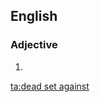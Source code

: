 ==English==

===Adjective===
{{en-adj|-|head=[[dead]] [[set]] [[against]]}}

# {{alternative form of|dead against|lang=en}}

[[ta:dead set against]]